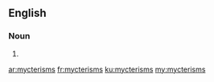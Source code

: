 ==English==

===Noun===
{{head|en|plural}}

# {{plural of|mycterism|lang=en|nocat=1}}

[[ar:mycterisms]]
[[fr:mycterisms]]
[[ku:mycterisms]]
[[my:mycterisms]]